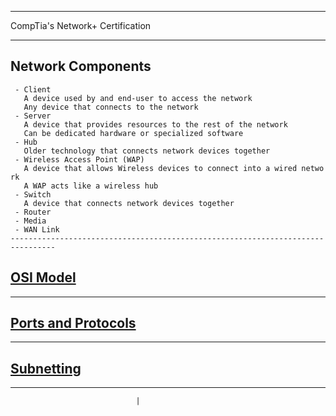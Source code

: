 --------------------------------------------------------------------------------
CompTia's Network+ Certification
--------------------------------------------------------------------------------
== Network Components ==
  - Client
    A device used by and end-user to access the network
    Any device that connects to the network
  - Server
    A device that provides resources to the rest of the network
    Can be dedicated hardware or specialized software
  - Hub
    Older technology that connects network devices together
  - Wireless Access Point (WAP)
    A device that allows Wireless devices to connect into a wired network
    A WAP acts like a wireless hub
  - Switch
    A device that connects network devices together
  - Router
  - Media
  - WAN Link
 --------------------------------------------------------------------------------
== [[networking/osi|OSI Model]] ==
--------------------------------------------------------------------------------
== [[networking/ports-protocols|Ports and Protocols]] ==
--------------------------------------------------------------------------------

== [[networking/Subnetting|Subnetting]] ==
--------------------------------------------------------------------------------

                             |

